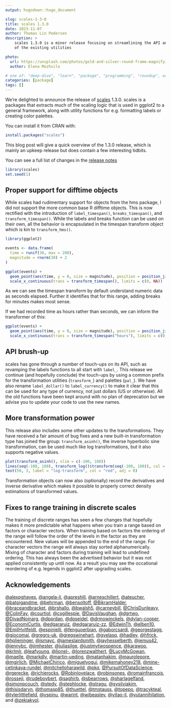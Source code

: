 ```yaml
---
output: hugodown::hugo_document

slug: scales-1-3-0
title: scales 1.3.0
date: 2023-11-07
author: Thomas Lin Pedersen
description: >
    scales 1.3.0 is a minor release focusing on streamlining the API and gradual improvements 
    of the existing utilities

photo:
  url: https://unsplash.com/photos/gold-and-silver-round-frame-magnifying-glass-j06gLuKK0GM
  author: Elena Mozhvilo

# one of: "deep-dive", "learn", "package", "programming", "roundup", or "other"
categories: [package] 
tags: []
---
```


```{=html}
<!--
TODO:
* [ ] Look over / edit the post's title in the yaml
* [ ] Edit (or delete) the description; note this appears in the Twitter card
* [ ] Pick category and tags (see existing with `hugodown::tidy_show_meta()`)
* [ ] Find photo & update yaml metadata
* [ ] Create `thumbnail-sq.jpg`; height and width should be equal
* [ ] Create `thumbnail-wd.jpg`; width should be >5x height
* [ ] `hugodown::use_tidy_thumbnails()`
* [ ] Add intro sentence, e.g. the standard tagline for the package
* [ ] `usethis::use_tidy_thanks()`
-->
```
We're delighted to announce the release of [scales](https://scales.r-lib.org) 1.3.0. scales is a packages that extracts much of the scaling logic that is used in ggplot2 to a general framework, along with utility functions for e.g. formatting labels or creating color palettes.

You can install it from CRAN with:

```r
install.packages("scales")
```

This blog post will give a quick overview of the 1.3.0 release, which is mainly an upkeep release but does contain a few interesting tidbits.

You can see a full list of changes in the [release notes](%7B%20github_release%20%7D)

```r
library(scales)
set.seed(1)
```

## Proper support for difftime objects

While scales had rudimentary support for objects from the hms package, I did not support the more common base R difftime objects. This is now rectified with the introduction of `label_timespan()`, `breaks_timespan()`, and `transform_timespan()`. While the labels and breaks function can be used on their own, all the behavior is encapsulated in the timespan transform object which is kin to `transform_hms()`.

```r
library(ggplot2)

events <- data.frame(
  time = runif(30, max = 200),
  magnitude = rnorm(30) + 2
)

ggplot(events) + 
  geom_point(aes(time, y = 0, size = magnitude), position = position_jitter(height = 0)) + 
  scale_x_continuous(trans = transform_timespan(), limits = c(0, NA))
```

As we can see the timespan transform by default understand numeric data as seconds elapsed. Further it identifies that for this range, adding breaks for minutes makes most sense.

If we had recorded time as hours rather than seconds, we can inform the transformer of this:

```r
ggplot(events) + 
  geom_point(aes(time, y = 0, size = magnitude), position = position_jitter(height = 0)) + 
  scale_x_continuous(trans = transform_timespan("hours"), limits = c(0, NA))
```

## API brush-up

scales has gone through a number of touch-ups on its API, such as revamping the labels functions to all start with `label_`. This release we continue (and hopefully conclude) the touch-ups by using a common prefix for the transformation utilities (`transform_`) and palettes (`pal_`). We have also rename `label_dollar()` to `label_currency()` to make it clear that this can be used for any type of currency, not just dollars (US or otherwise). All the old functions have been kept around with no plan of deprecation but we advise you to update your code to use the new names.

## More transformation power

This release also includes some other updates to the transformations. They have received a fair amount of bug fixes and a new built-in transformation type has joined the group: `transform_asinh()`, the inverse hyperbolic sine transformation, can be used much like log transformations, but it also supports negative values.

```r
plot(transform_asinh(), xlim = c(-100, 100))
lines(seq(-100, 100), transform_log()$transform(seq(-100, 100)), col = "red")
text(50, 3, label = "log-transform", col = "red", adj = 0)
```

Transformation objects can now also (optionally) record the derivatives and inverse derivative which makes it possible to properly correct density estimations of transformed values.

## Fixes to range training in discrete scales

The training of discrete ranges has seen a few changes that hopefully makes it more predictable what happens when you train a range based on factors or character vectors. When training based on factors the ordering of the range will follow the order of the levels in the factor as they are encountered. New values will be appended to the end of the range. For character vectors the range will always stay sorted alphanumerically. Mixing of character and factors during training will lead to undefined ordering. This has always been the advertised behavior but it was not applied consistently up until now. As a result you may see the occational reordering of e.g. legends in ggplot2 after upgrading scales.

## Acknowledgements

[\@alexpghayes](https://github.com/alexpghayes), [\@angela-li](https://github.com/angela-li), [\@apreshill](https://github.com/apreshill), [\@arneschillert](https://github.com/arneschillert), [\@ateucher](https://github.com/ateucher), [\@batpigandme](https://github.com/batpigandme), [\@behrman](https://github.com/behrman), [\@bensoltoff](https://github.com/bensoltoff), [\@BikramHalder](https://github.com/BikramHalder), [\@braceandbracket](https://github.com/braceandbracket), [\@brshallo](https://github.com/brshallo), [\@bwalsh5](https://github.com/bwalsh5), [\@carneybill](https://github.com/carneybill), [\@ChrisDunleavy](https://github.com/ChrisDunleavy), [\@ColinFay](https://github.com/ColinFay), [\@courtiol](https://github.com/courtiol), [\@csgillespie](https://github.com/csgillespie), [\@DavisVaughan](https://github.com/DavisVaughan), [\@dgrtwo](https://github.com/dgrtwo), [\@DivadNojnarg](https://github.com/DivadNojnarg), [\@dpprdan](https://github.com/dpprdan), [\@dpseidel](https://github.com/dpseidel), [\@drmowinckels](https://github.com/drmowinckels), [\@dylan-cooper](https://github.com/dylan-cooper), [\@EconomiCurtis](https://github.com/EconomiCurtis), [\@edgararuiz](https://github.com/edgararuiz), [\@edgararuiz-zz](https://github.com/edgararuiz-zz), [\@EdwinTh](https://github.com/EdwinTh), [\@elben10](https://github.com/elben10), [\@EmilHvitfeldt](https://github.com/EmilHvitfeldt), [\@espinielli](https://github.com/espinielli), [\@fenguoerbian](https://github.com/fenguoerbian), [\@gaborcsardi](https://github.com/gaborcsardi), [\@georgestagg](https://github.com/georgestagg), [\@giocomai](https://github.com/giocomai), [\@gregrs-uk](https://github.com/gregrs-uk), [\@gregswinehart](https://github.com/gregswinehart), [\@gvelasq](https://github.com/gvelasq), [\@hadley](https://github.com/hadley), [\@hfrick](https://github.com/hfrick), [\@hplieninger](https://github.com/hplieninger), [\@ismayc](https://github.com/ismayc), [\@jameslairdsmith](https://github.com/jameslairdsmith), [\@jayhesselberth](https://github.com/jayhesselberth), [\@jemus42](https://github.com/jemus42), [\@jennybc](https://github.com/jennybc), [\@jimhester](https://github.com/jimhester), [\@juliasilge](https://github.com/juliasilge), [\@justmytwospence](https://github.com/justmytwospence), [\@karawoo](https://github.com/karawoo), [\@krlmlr](https://github.com/krlmlr), [\@leafyoung](https://github.com/leafyoung), [\@lionel-](https://github.com/lionel-), [\@lorenzwalthert](https://github.com/lorenzwalthert), [\@LucyMcGowan](https://github.com/LucyMcGowan), [\@maelle](https://github.com/maelle), [\@markdly](https://github.com/markdly), [\@martin-ueding](https://github.com/martin-ueding), [\@matanhakim](https://github.com/matanhakim), [\@maurolepore](https://github.com/maurolepore), [\@mgirlich](https://github.com/mgirlich), [\@MichaelChirico](https://github.com/MichaelChirico), [\@miguelyogui](https://github.com/miguelyogui), [\@mikemahoney218](https://github.com/mikemahoney218), [\@mine-cetinkaya-rundel](https://github.com/mine-cetinkaya-rundel), [\@mitchelloharawild](https://github.com/mitchelloharawild), [\@pkq](https://github.com/pkq), [\@PursuitOfDataScience](https://github.com/PursuitOfDataScience), [\@rgerecke](https://github.com/rgerecke), [\@richierocks](https://github.com/richierocks), [\@Robinlovelace](https://github.com/Robinlovelace), [\@robinsones](https://github.com/robinsones), [\@romainfrancois](https://github.com/romainfrancois), [\@rosseji](https://github.com/rosseji), [\@rudeboybert](https://github.com/rudeboybert), [\@saghirb](https://github.com/saghirb), [\@sbearrows](https://github.com/sbearrows), [\@sharlagelfand](https://github.com/sharlagelfand), [\@simonpcouch](https://github.com/simonpcouch), [\@stedy](https://github.com/stedy), [\@stephlocke](https://github.com/stephlocke), [\@stragu](https://github.com/stragu), [\@sysilviakim](https://github.com/sysilviakim), [\@thisisdaryn](https://github.com/thisisdaryn), [\@thomasp85](https://github.com/thomasp85), [\@thuettel](https://github.com/thuettel), [\@tmstauss](https://github.com/tmstauss), [\@topepo](https://github.com/topepo), [\@tracykteal](https://github.com/tracykteal), [\@tylerlittlefield](https://github.com/tylerlittlefield), [\@vspinu](https://github.com/vspinu), [\@warint](https://github.com/warint), [\@wibeasley](https://github.com/wibeasley), [\@yitao-li](https://github.com/yitao-li), [\@yutannihilation](https://github.com/yutannihilation), and [\@zekiakyol](https://github.com/zekiakyol).
